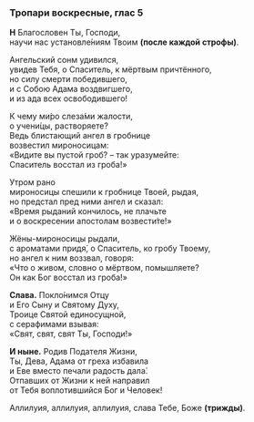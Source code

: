 ### Тропари воскресные, глас 5

**Н** Благословен Ты, Господи,  
научи нас установле́ниям Твоим **(после каждой строфы)**.

Ангельский сонм удивился,  
увидев Тебя, о Спаситель, к мёртвым причтённого,  
но силу смерти победившего,  
и с Собою Адама воздвигшего,  
и из ада всех освободившего!

К чему ми́ро слеза́ми жалости,  
о учени́цы, растворяете?  
Ведь блистающий ангел в гробнице  
возвестил мироносицам:  
«Видите вы пустой гроб? – так уразумейте:  
Спаситель восстал из гроба!»

Утром рано  
мироносицы спешили к гробнице Твоей, рыдая,  
но предстал пред ними ангел и сказал:  
«Время рыданий кончилось, не плачьте  
и о воскресении апостолам возвести́те!»

Жёны-мироносицы рыдали,  
с ароматами придя́, о Спаситель, ко гробу Твоему,  
но ангел к ним воззвал, говоря:  
«Что о живом, словно о мёртвом, помышляете?  
Он как Бог восстал из гроба!»

**Слава.** Покло́нимся Отцу  
и Его Сыну и Святому Духу,  
Троице Святой единосущной,  
с серафимами взывая:  
«Свят, свят, свят Ты, Господи!»

**И ныне.** Родив Подателя Жизни,  
Ты, Дева, Адама от греха избавила  
и Еве вместо печали радость дала́.  
Отпавших от Жизни к ней направил  
от Тебя воплотившийся Бог и Человек!

Аллилуия, аллилуия, аллилуия, слава Тебе, Боже **(трижды)**.
